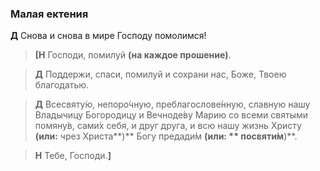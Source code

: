 ### Малая ектения

**Д** Снова и снова в мире Господу помолимся!

> **<b>[</b>Н** Господи, помилуй **(на каждое прошение)**.

> **Д** Поддержи, спаси, помилуй и сохрани нас, Боже, Тво­ею благодатью.

> **Д** Всесвяту́ю, непоро́чную, преблагослове́нную, слав­ную нашу Вла­ды­чицу Богородицу и Вечноде́ву Ма­рию
со все­ми свя­тыми помяну́в, са­ми́х се­бя, и друг друга, и всю нашу жизнь Христу
**(или:** чрез Христа**)** Богу пре­да­ди́м **(или: ** по­святи́м**)**.

> **Н** Тебе, Господи.**<b>]</b>**